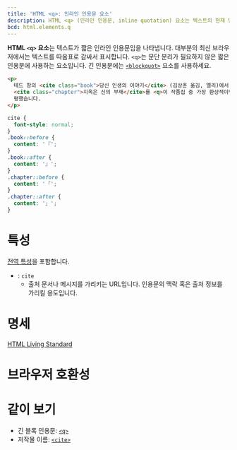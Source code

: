 ```yaml
---
title: 'HTML <q>: 인라인 인용문 요소'
description: HTML <q> (인라인 인용문, inline quotation) 요소는 텍스트의 현재 방향성을 재정의해서 다른 방향으로 렌더링합니다.
bcd: html.elements.q
---
```


**HTML `<q>` 요소**는 텍스트가 짧은 인라인 인용문임을 나타냅니다. 대부분의 최신 브라우저에서는 텍스트를 따옴표로 감싸서 표시합니다. `<q>`는 문단 분리가 필요하지 않은 짧은 인용문에 사용하는 요소입니다. 긴 인용문에는 [`<blockquot>`](./blockquote) 요소를 사용하세요.

```html hidden name=demo
<p>
  테드 창의 <cite class="book">당신 인생의 이야기</cite> (김상훈 옮김, 엘리)에서, 옮긴이는
  <cite class="chapter">지옥은 신의 부재</cite>를 <q>이 작품집 중 가장 환상적이면서 강렬한 인상을 남기는</q> 작품이라고
  평했습니다.
</p>
```

```css hidden name=demo
cite {
  font-style: normal;
}
.book::before {
  content: '『';
}
.book::after {
  content: '』';
}
.chapter::before {
  content: '「';
}
.chapter::after {
  content: '」';
}
```

<LiveExample height={240} lang="html" name="demo" />

# 특성

[전역 특성](/docs/Web/HTML/Global_attributes)을 포함합니다.

- : `cite`
  - 출처 문서나 메시지를 가리키는 URL입니다. 인용문의 맥락 혹은 출처 정보를 가리킬 용도입니다.

# 명세

[HTML Living Standard](https://html.spec.whatwg.org/multipage/semantics.html#the-q-element)

# 브라우저 호환성

<BrowserCompat data={props.bcd} />

# 같이 보기

- 긴 블록 인용문: [`<q>`](./q)
- 저작물 이름: [`<cite>`](./cite)
